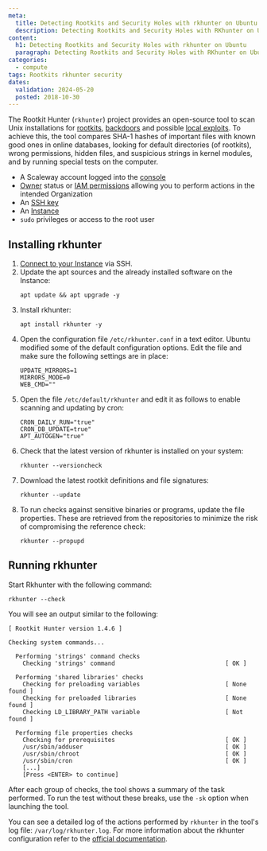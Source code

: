 ```yaml
---
meta:
  title: Detecting Rootkits and Security Holes with rkhunter on Ubuntu
  description: Detecting Rootkits and Security Holes with RKhunter on Ubuntu
content:
  h1: Detecting Rootkits and Security Holes with rkhunter on Ubuntu
  paragraph: Detecting Rootkits and Security Holes with RKhunter on Ubuntu
categories:
  - compute
tags: Rootkits rkhunter security
dates:
  validation: 2024-05-20
  posted: 2018-10-30
---
```


The Rootkit Hunter (`rkhunter`) project provides an open-source tool to scan Unix installations for [rootkits](https://en.wikipedia.org/wiki/Rootkit/), [backdoors](<https://en.wikipedia.org/wiki/Backdoor_(computing)>) and possible [local exploits](<https://en.wikipedia.org/wiki/Exploit_(computer_security)>). To achieve this, the tool compares SHA-1 hashes of important files with known good ones in online databases, looking for default directories (of rootkits), wrong permissions, hidden files, and suspicious strings in kernel modules, and by running special tests on the computer.

<Macro id="requirements" />

- A Scaleway account logged into the [console](https://console.scaleway.com/)
- [Owner](/identity-and-access-management/iam/concepts/#owner) status or [IAM permissions](/identity-and-access-management/iam/concepts/#permission) allowing you to perform actions in the intended Organization
- An [SSH key](/identity-and-access-management/organizations-and-projects/how-to/create-ssh-key/)
- An [Instance](/compute/instances/how-to/create-an-instance)
- `sudo` privileges or access to the root user

## Installing rkhunter

1. [Connect to your Instance](/compute/instances/how-to/connect-to-instance/) via SSH.
2. Update the apt sources and the already installed software on the Instance:
    ```
    apt update && apt upgrade -y
    ```
3. Install rkhunter:
    ```
    apt install rkhunter -y
    ```
4. Open the configuration file `/etc/rkhunter.conf` in a text editor. Ubuntu modified some of the default configuration options. Edit the file and make sure the following settings are in place:
    ```
    UPDATE_MIRRORS=1
    MIRRORS_MODE=0
    WEB_CMD=""
    ```
5. Open the file `/etc/default/rkhunter` and edit it as follows to enable scanning and updating by cron:
    ```
    CRON_DAILY_RUN="true"
    CRON_DB_UPDATE=true"
    APT_AUTOGEN="true"
    ```
6. Check that the latest version of rkhunter is installed on your system:
    ```
    rkhunter --versioncheck
    ```
7. Download the latest rootkit definitions and file signatures:
    ```
    rkhunter --update
    ```
8. To run checks against sensitive binaries or programs, update the file properties. These are retrieved from the repositories to minimize the risk of compromising the reference check:
    ```
    rkhunter --propupd
    ```

## Running rkhunter

Start Rkhunter with the following command:

```
rkhunter --check
```
You will see an output similar to the following:

```
[ Rootkit Hunter version 1.4.6 ]

Checking system commands...

  Performing 'strings' command checks
    Checking 'strings' command                               [ OK ]

  Performing 'shared libraries' checks
    Checking for preloading variables                        [ None found ]
    Checking for preloaded libraries                         [ None found ]
    Checking LD_LIBRARY_PATH variable                        [ Not found ]

  Performing file properties checks
    Checking for prerequisites                               [ OK ]
    /usr/sbin/adduser                                        [ OK ]
    /usr/sbin/chroot                                         [ OK ]
    /usr/sbin/cron                                           [ OK ]
    [...]
    [Press <ENTER> to continue]
```

After each group of checks, the tool shows a summary of the task performed. To run the test without these breaks, use the `-sk` option when launching the tool.

You can see a detailed log of the actions performed by `rkhunter` in the tool's log file: `/var/log/rkhunter.log`. For more information about the rkhunter configuration refer to the [official documentation](https://sourceforge.net/p/rkhunter/rkh_code/ci/master/tree/files/README/).